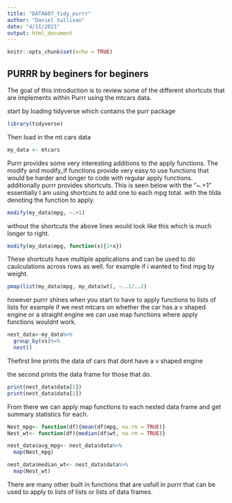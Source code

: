 ```yaml
---
title: "DATA607_tidy_purrr"
author: "Daniel Sullivan"
date: "4/11/2021"
output: html_document
---
```


```r
knitr::opts_chunk$set(echo = TRUE)
```

## PURRR by beginers for beginers

The goal of this introduction is to review some of the different shortcuts that are implements within Purrr using the mtcars data.  


start by loading tidyverse which contains the purr package
```r
library(tidyverse)
```
Then load in the mt cars data
```r
my_data <- mtcars
```



Purrr provides some very interesting additions to the apply functions. The modify and modify_if functions provide very easy to use functions that would be harder and longer to code with regular apply functions. additionally purrr provides shortcuts. This is seen below with the "~.+1" essentially I am using shortcuts to add one to each mpg total. with the tilda denoting the function to apply. 
```r
modify(my_data$mpg, ~.+1)
```

without the shortcuts the above lines would look like this which is much longer to right. 

```r
modify(my_data$mpg, function(x){1+x})
```
These shortcuts have multiple applications and can be used to do caulculations across rows as well. for example if i wanted to find mpg by weight.
```r
pmap(list(my_data$mpg, my_data$wt), ~..1/..2)
```
however purrr shines when you start to have to apply functions to lists of lists for example if we nest mtcars on whether the car has a v shaped engine or a straight engine we can use map functions where apply functions wouldnt work. 
```r
nest_data<-my_data%>%
  group_by(vs)%>%
  nest()
```
Thefirst line prints the data of cars that dont have a v shaped engine

the second prints the data frame for those that do.
```r
print(nest_data$data[1])
print(nest_data$data[2])
```

From there we can apply map functions to each nested data frame and get summary statistics for each. 
```r
Nest_mpg<- function(df){mean(df$mpg, na.rm = TRUE)}
Nest_wt<- function(df){median(df$wt, na.rm = TRUE)}

nest_data$avg_mpg<- nest_data$data%>%
  map(Nest_mpg)

nest_data$median_wt<- nest_data$data%>%
  map(Nest_wt)

```

There are many other built in functions that are usfull in purrr that can be used to apply to lists of lists or lists of data frames. 








